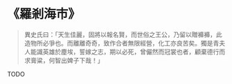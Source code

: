 # 《羅剎海市》

> 異史氏曰：「天生佳麗，固將以報名賢，而世俗之王公，乃留以贈褲褲，此造物所必爭也。而離離奇奇，致作合者無限經營，化工亦良苦矣。獨是青夫人能識英雄於塵埃，誓嫁之志，期以必死，曾儼然而冠裳也者，顧棄德行而求膏粱，何智出婢子下哉！」

TODO
